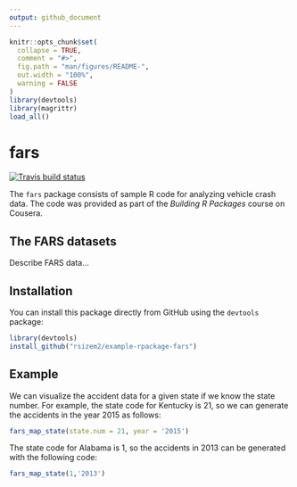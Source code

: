 ```yaml
---
output: github_document
---
```


<!-- README.md is generated from README.Rmd. Please edit that file -->

```r
knitr::opts_chunk$set(
  collapse = TRUE,
  comment = "#>",
  fig.path = "man/figures/README-",
  out.width = "100%",
  warning = FALSE
)
library(devtools)
library(magrittr)
load_all()
```

# fars

<!-- badges: start -->
[![Travis build status](https://travis-ci.com/rsizem2/example-rpackage-fars.svg?branch=master)](https://travis-ci.com/rsizem2/example-rpackage-fars)
<!-- badges: end -->

The `fars` package consists of sample R code for analyzing vehicle crash data. The code was provided as part of the *Building R Packages* course on Cousera. 

## The FARS datasets

Describe FARS data...

## Installation

You can install this package directly from GitHub using the `devtools` package:

``` r
library(devtools)
install_github("rsizem2/example-rpackage-fars")
```

## Example

We can visualize the accident data for a given state if we know the state number. For example, the state code for Kentucky is 21, so we can generate the accidents in the year 2015 as follows:

```r
fars_map_state(state.num = 21, year = '2015')
```

The state code for Alabama is 1, so the accidents in 2013 can be generated with the following code:

```r
fars_map_state(1,'2013')
```



